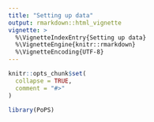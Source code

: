 ```yaml
---
title: "Setting up data"
output: rmarkdown::html_vignette
vignette: >
  %\VignetteIndexEntry{Setting up data}
  %\VignetteEngine{knitr::rmarkdown}
  %\VignetteEncoding{UTF-8}
---
```


```r
knitr::opts_chunk$set(
  collapse = TRUE,
  comment = "#>"
)
```

```r
library(PoPS)
```
